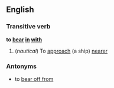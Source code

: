 ==English==
===Transitive verb===
'''to [[bear]] [[in]] [[with]]'''
#(''nautical'') To [[approach]] (a ship) [[nearer]]
===Antonyms===
*to [[bear off from]]